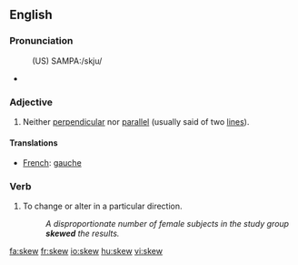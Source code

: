 ==English==
===Pronunciation===
:(US) SAMPA:/skju/
*{{audio|en-us-skew.ogg|Audio (US)}}
*:{{rhymes|uː}}




===Adjective===
{{en-adj|-}}
# {{mathematics}} Neither [[perpendicular]] nor [[parallel]] (usually said of two [[line]]s).

====Translations====
*[[French]]: [[gauche]]

===Verb===
{{en-verb}}
#{{transitive}} To change or alter in a particular direction.
#:''A disproportionate number of female subjects in the study group '''skewed''' the results.''

[[fa:skew]]
[[fr:skew]]
[[io:skew]]
[[hu:skew]]
[[vi:skew]]